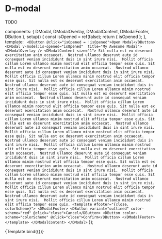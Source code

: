 
<Meta title="Components/Modal" />

# D-modal

TODO

  components: { DModal, DModalOverlay, DModalContent, DModalFooter, DButton },
  setup() {
    const isOpened = ref(false);
    return { isOpened };
  },
  template: `
    <DButton @click="isOpened = !isOpened">Open Modal</DButton>
    <DModal v-model:is-opened="isOpened"  title="My Awesome Modal">
      <DModalOverlay />
      <DModalContent size="1">
        Sit nulla est ex deserunt exercitation anim occaecat. 
        Nostrud ullamco deserunt aute id consequat veniam incididunt duis in sint irure nisi. 
        Mollit officia cillum Lorem ullamco minim nostrud elit officia tempor esse quis.
        Sit nulla est ex deserunt exercitation anim occaecat. 
        Nostrud ullamco deserunt aute id consequat veniam incididunt duis in sint irure nisi. 
        Mollit officia cillum Lorem ullamco minim nostrud elit officia tempor esse quis.
        Sit nulla est ex deserunt exercitation anim occaecat. 
        Nostrud ullamco deserunt aute id consequat veniam incididunt duis in sint irure nisi. 
        Mollit officia cillum Lorem ullamco minim nostrud elit officia tempor esse quis.
        Sit nulla est ex deserunt exercitation anim occaecat. 
        Nostrud ullamco deserunt aute id consequat veniam incididunt duis in sint irure nisi. 
        Mollit officia cillum Lorem ullamco minim nostrud elit officia tempor esse quis.
        Sit nulla est ex deserunt exercitation anim occaecat. 
        Nostrud ullamco deserunt aute id consequat veniam incididunt duis in sint irure nisi. 
        Mollit officia cillum Lorem ullamco minim nostrud elit officia tempor esse quis.
        Sit nulla est ex deserunt exercitation anim occaecat. 
        Nostrud ullamco deserunt aute id consequat veniam incididunt duis in sint irure nisi. 
        Mollit officia cillum Lorem ullamco minim nostrud elit officia tempor esse quis.
        Sit nulla est ex deserunt exercitation anim occaecat. 
        Nostrud ullamco deserunt aute id consequat veniam incididunt duis in sint irure nisi. 
        Mollit officia cillum Lorem ullamco minim nostrud elit officia tempor esse quis.
        Sit nulla est ex deserunt exercitation anim occaecat. 
        Nostrud ullamco deserunt aute id consequat veniam incididunt duis in sint irure nisi. 
        Mollit officia cillum Lorem ullamco minim nostrud elit officia tempor esse quis.
        Sit nulla est ex deserunt exercitation anim occaecat. 
        Nostrud ullamco deserunt aute id consequat veniam incididunt duis in sint irure nisi. 
        Mollit officia cillum Lorem ullamco minim nostrud elit officia tempor esse quis.
        Sit nulla est ex deserunt exercitation anim occaecat. 
        Nostrud ullamco deserunt aute id consequat veniam incididunt duis in sint irure nisi. 
        Mollit officia cillum Lorem ullamco minim nostrud elit officia tempor esse quis.
        Sit nulla est ex deserunt exercitation anim occaecat. 
        Nostrud ullamco deserunt aute id consequat veniam incididunt duis in sint irure nisi. 
        Mollit officia cillum Lorem ullamco minim nostrud elit officia tempor esse quis.
        <template #footer="{close, colorScheme}">
          <DModalFooter>
            <DButton variant="outlined" color-scheme="red" @click="close">Cancel</DButton>
            <DButton :color-scheme="colorScheme" @click="close">Confirm</DButton>
          </DModalFooter>
        </template>
      </DModalContent>
    </DModal>`
});

<Canvas>
  <Story name="Default">{Template.bind({})}</Story>
</Canvas>
